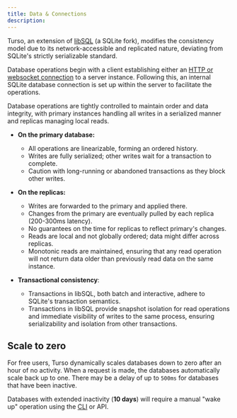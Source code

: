 ```yaml
---
title: Data & Connections
description:
---
```


Turso, an extension of [libSQL](/libsql) (a SQLite fork), modifies the consistency model due to its network-accessible and replicated nature, deviating from SQLite's strictly serializable standard.

Database operations begin with a client establishing either an [HTTP or websocket connection](/sdk/connecting) to a server instance. Following this, an internal SQLite database connection is set up within the server to facilitate the operations.

Database operations are tightly controlled to maintain order and data integrity, with primary instances handling all writes in a serialized manner and replicas managing local reads.

- **On the primary database:**

  - All operations are linearizable, forming an ordered history.
  - Writes are fully serialized; other writes wait for a transaction to complete.
  - Caution with long-running or abandoned transactions as they block other writes.

- **On the replicas:**

  - Writes are forwarded to the primary and applied there.
  - Changes from the primary are eventually pulled by each replica (200-300ms latency).
  - No guarantees on the time for replicas to reflect primary's changes.
  - Reads are local and not globally ordered; data might differ across replicas.
  - Monotonic reads are maintained, ensuring that any read operation will not return data older than previously read data on the same instance.

- **Transactional consistency**:

  - Transactions in libSQL, both batch and interactive, adhere to SQLite's transaction semantics.
  - Transactions in libSQL provide snapshot isolation for read operations and immediate visibility of writes to the same process, ensuring serializability and isolation from other transactions.

## Scale to zero

For free users, Turso dynamically scales databases down to zero after an hour of no activity. When a request is made, the databases automatically scale back up to one. There may be a delay of up to `500ms` for databases that have been inactive.

<Info>

Databases with extended inactivity (**10 days**) will require a manual "wake up" operation using the [CLI](/cli/group/wakeup) or API.

</Info>
